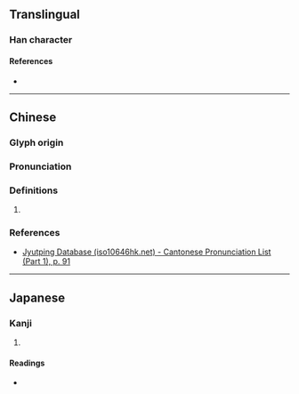 {{character info}}
==Translingual==

===Han character===
{{Han char|rn=37|rad=大|as=13|sn=16|four=|canj=KYMH|ids=⿱大歲}}

====References====
* {{Han ref|kx=0254.100|dkj=06013|dj=0516.010|hdz=10549.130|uh=596F|ud=22895}}

----

==Chinese==
{{zh-forms|s=𫯥}}

===Glyph origin===
{{Han etym}}

===Pronunciation===
{{zh-pron
|m=huò
|c=kut3,kwut3
|mc=y
|oc=y
|cat=
}}

===Definitions===
{{zh-hanzi}}

# {{rfdef|zh}}

===References===
* [http://www.iso10646hk.net/jp/document/download.jsp Jyutping Database (iso10646hk.net) - Cantonese Pronunciation List (Part 1), p. 91]

----

==Japanese==

===Kanji===
{{ja-kanji|grade=|rs=大13}}

# {{rfdef|ja|sort=大13}}

====Readings====
* {{ja-readings|on=かつ, かち|kun=}}